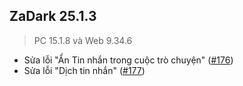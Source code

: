 
## ZaDark 25.1.3

> PC 15.1.8 và Web 9.34.6

- Sửa lỗi "Ẩn Tin nhắn trong cuộc trò chuyện" ([#176](https://github.com/quaric/zadark/issues/176))
- Sửa lỗi "Dịch tin nhắn" ([#177](https://github.com/quaric/zadark/issues/177))

